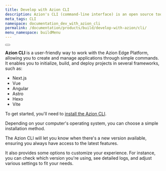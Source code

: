 ```yaml
---
title: Develop with Azion CLI 
description: Azion's CLI (command-line interface) is an open source tool that enables the management of services offered by Azion.
meta_tags: CLI
namespace: documentation_dev_with_azion_cli
permalink: /documentation/products/build/develop-with-azion/cli/
menu_namespace: buildMenu
---
```


<Button href="/en/documentation/products/azion-cli/overview/" text="go to azion cli reference" variant="secondary"></Button>

**Azion CLI** is a user-friendly way to work with the Azion Edge Platform, allowing you to create and manage applications through simple commands. It enables you to initialize, build, and deploy projects in several frameworks, such as:

- Next.js 
- Vue
- Angular
- Astro
- Hexo
- Vite

To get started, you'll need to [install the Azion CLI](/en/documentation/products/azion-cli/overview/). 

Depending on your computer's operating system, you can choose a simple installation method.

The Azion CLI will let you know when there's a new version available, ensuring you always have access to the latest features.

It also provides some options to customize your experience. For instance, you can check which version you're using, see detailed logs, and adjust various settings to fit your needs.
